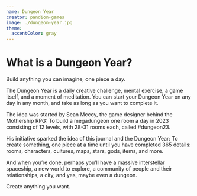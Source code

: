 ```yaml
---
name: Dungeon Year
creator: pandion-games
image: ./dungeon-year.jpg
theme:
  accentColor: gray
---
```


# What is a Dungeon Year?

Build anything you can imagine, one piece a day.

The Dungeon Year is a daily creative challenge, mental exercise, a game itself, and a moment of meditation. You can start your Dungeon Year on any day in any month, and take as long as you want to complete it.

The idea was started by Sean Mccoy, the game designer behind the Mothership RPG: To build a megadungeon one room a day in 2023 consisting of 12 levels, with 28-31 rooms each, called #dungeon23.

His initiative sparked the idea of this journal and the Dungeon Year: To create something, one piece at a time until you have completed 365 details: rooms, characters, cultures, maps, stars, gods, items, and more.

And when you’re done, perhaps you’ll have a massive interstellar spaceship, a new world to explore, a community of people and their relationships, a city, and yes, maybe even a dungeon.

Create anything you want.
